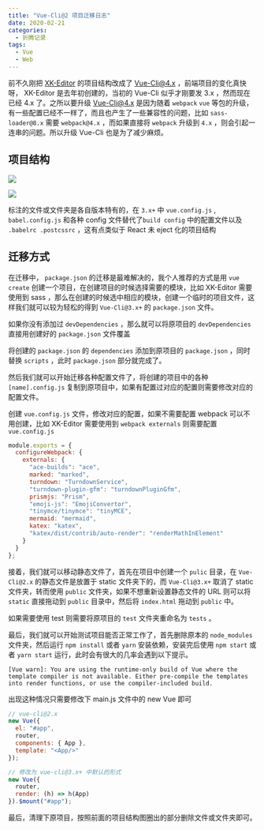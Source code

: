 ```yaml
---
title: "Vue-Cli@2 项目迁移日志"
date: 2020-02-21
categories:
  - 折腾记录
tags:
  - Vue
  - Web
---
```


前不久刚把 [XK-Editor](https://github.com/syfxlin/xkeditor) 的项目结构改成了 Vue-Cli@4.x ，前端项目的变化真快呀， XK-Editor 是去年初创建的，当初的 Vue-Cli 似乎才刚要发 3.x ，然而现在已经 4.x 了。之所以要升级 Vue-Cli@4.x 是因为随着 `webpack` `vue` 等包的升级，有一些配置已经不一样了，而且也产生了一些兼容性的问题，比如 `sass-loader@8.x` 需要 `webpack@4.x` ，而如果直接将 `webpack` 升级到 `4.x` ，则会引起一连串的问题。所以升级 Vue-Cli 也是为了减少麻烦。

## 项目结构

![](./20200221141617.png)

![](./20200221141843.png)

标注的文件或文件夹是各自版本特有的，在 `3.x+` 中 `vue.config.js` , `babel.config.js` 和各种 config 文件替代了`build config` 中的配置文件以及 `.babelrc .postcssrc` ，这有点类似于 React 未 eject 化的项目结构

## 迁移方式

在迁移中， `package.json` 的迁移是最难解决的，我个人推荐的方式是用 `vue create` 创建一个项目，在创建项目的时候选择需要的模块，比如 XK-Editor 需要使用到 sass ，那么在创建的时候选中相应的模块，创建一个临时的项目文件，这样我们就可以较为轻松的得到 `Vue-Cli@3.x+` 的 `package.json` 文件。

如果你没有添加过 `devDependencies` ，那么就可以将原项目的 `devDependencies` 直接用创建好的 `package.json` 文件覆盖

将创建的 `package.json` 的 `dependencies` 添加到原项目的 `package.json` ，同时替换 `scripts` ，此时 `package.json` 部分就完成了。

然后我们就可以开始迁移各种配置文件了，将创建的项目中的各种 `[name].config.js` 复制到原项目中，如果有配置过对应的配置则需要修改对应的配置文件。

创建 `vue.config.js` 文件，修改对应的配置，如果不需要配置 webpack 可以不用创建，比如 XK-Editor 需要使用到 `webpack externals` 则需要配置 `vue.config.js`

```javascript
module.exports = {
  configureWebpack: {
    externals: {
      "ace-builds": "ace",
      marked: "marked",
      turndown: "TurndownService",
      "turndown-plugin-gfm": "turndownPluginGfm",
      prismjs: "Prism",
      "emoji-js": "EmojiConvertor",
      "tinymce/tinymce": "tinyMCE",
      mermaid: "mermaid",
      katex: "katex",
      "katex/dist/contrib/auto-render": "renderMathInElement"
    }
  }
};
```

接着，我们就可以移动静态文件了，首先在项目中创建一个 `pulic` 目录，在 `Vue-Cli@2.x` 的静态文件是放置于 static 文件夹下的，而 `Vue-Cli@3.x+` 取消了 static 文件夹，转而使用 `public` 文件夹，如果不想重新设置静态文件的 URL 则可以将 `static` 直接拖动到 `public` 目录中，然后将 `index.html` 拖动到 `public` 中。

如果需要使用 test 则需要将原项目的 `test` 文件夹重命名为 `tests` 。

最后，我们就可以开始测试项目能否正常工作了，首先删除原本的 `node_modules` 文件夹，然后运行 `npm install` 或者 `yarn` 安装依赖，安装完后使用 `npm start` 或者 `yarn start` 运行，此时会有很大的几率会遇到以下提示。

```text
[Vue warn]: You are using the runtime-only build of Vue where the template compiler is not available. Either pre-compile the templates into render functions, or use the compiler-included build.
```

出现这种情况只需要修改下 main.js 文件中的 new Vue 即可

```javascript
// vue-cli@2.x
new Vue({
  el: "#app",
  router,
  components: { App },
  template: "<App/>"
});

// 修改为 vue-cli@3.x+ 中默认的形式
new Vue({
  router,
  render: (h) => h(App)
}).$mount("#app");
```

最后，清理下原项目，按照前面的项目结构图圈出的部分删除文件或文件夹即可。
